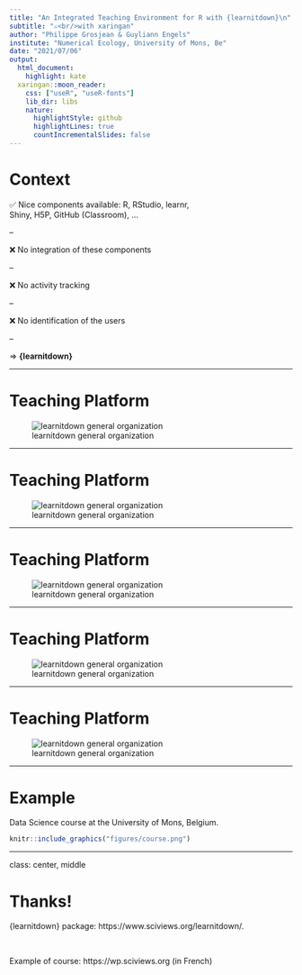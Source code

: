 ```yaml
---
title: "An Integrated Teaching Environment for R with {learnitdown}\n"
subtitle: "⚔<br/>with xaringan"
author: "Philippe Grosjean & Guyliann Engels"
institute: "Numerical Ecology, University of Mons, Be"
date: "2021/07/06"
output:
  html_document: 
    highlight: kate
  xaringan::moon_reader:
    css: ["useR", "useR-fonts"]
    lib_dir: libs
    nature:
      highlightStyle: github
      highlightLines: true
      countIncrementalSlides: false
---
```



# Context

✅ Nice components available: R, RStudio, learnr, <br/>
Shiny, H5P, GitHub (Classroom), ...

--

❌ No integration of these components

--

❌ No activity tracking

--

❌ No identification of the users

--

=> **{learnitdown}**  

---

# Teaching Platform

![learnitdown general organization](figures/learnitdown1.png)

---

# Teaching Platform

![learnitdown general organization](figures/learnitdown2.png)

---

# Teaching Platform

![learnitdown general organization](figures/learnitdown3.png)

---

# Teaching Platform

![learnitdown general organization](figures/learnitdown4.png)

---

# Teaching Platform

![learnitdown general organization](figures/learnitdown5.png)

---

# Example

Data Science course at the University of Mons, Belgium.

```r
knitr::include_graphics("figures/course.png")
```

---

class: center, middle

# Thanks!

{learnitdown} package: https://www.sciviews.org/learnitdown/.
 
 <br/>

Example of course: https://wp.sciviews.org (in French)

